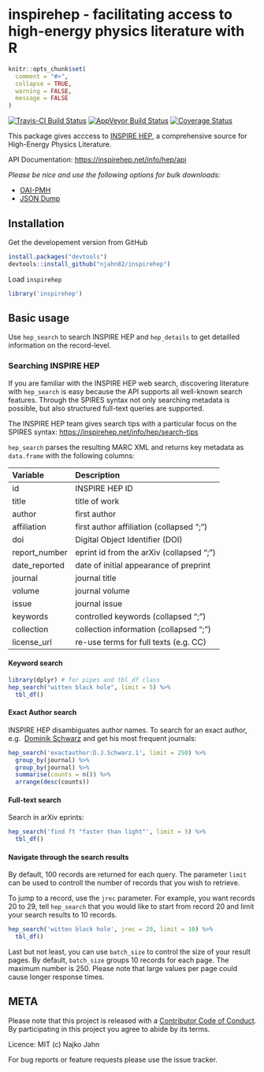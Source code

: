 
# inspirehep - facilitating access to high-energy physics literature with R

```r
knitr::opts_chunk$set(
  comment = "#>",
  collapse = TRUE,
  warning = FALSE,
  message = FALSE
)
```

[![Travis-CI Build Status](https://travis-ci.org/njahn82/inspirehep.svg?branch=master)](https://travis-ci.org/njahn82/inspirehep)
[![AppVeyor Build Status](https://ci.appveyor.com/api/projects/status/github/njahn82/inspirehep?branch=master&svg=true)](https://ci.appveyor.com/project/njahn82/inspirehep)
[![Coverage Status](https://img.shields.io/codecov/c/github/njahn82/inspirehep/master.svg)](https://codecov.io/github/njahn82/inspirehep?branch=master)

This package gives acccess to [INSPIRE HEP](https://inspirehep.net/), a 
comprehensive source for High-Energy Physics Literature. 

API Documentation: <https://inspirehep.net/info/hep/api>

*Please be nice and use the following options for bulk downloads:*

- [OAI-PMH](https://inspirehep.net/oai2d?verb=Identify)
- [JSON Dump](https://inspirehep.net/hep_records.json.gz)


## Installation

Get the developement version from GitHub

```r
install.packages("devtools")
devtools::install_github("njahn82/inspirehep")
```

Load `inspirehep`

```r
library('inspirehep')
```

## Basic usage

Use  `hep_search` to search INSPIRE HEP and `hep_details` to get detailled 
information on the record-level.

### Searching INSPIRE HEP

If you are familiar with the INSPIRE HEP web search, discovering literature 
with `hep_search` is easy because the API supports all well-known search 
features. Through the SPIRES syntax not only searching metadata is possible, but
also structured full-text queries are supported. 

The INSPIRE HEP team gives search tips with a particular focus on the 
SPIRES syntax: <https://inspirehep.net/info/hep/search-tips>

`hep_search` parses the resulting MARC XML and returns key metadata as 
`data.frame` with the following columns:


| Variable        | Description
|:----------------|:-----------------------------------------|
|id               |INSPIRE HEP ID                            |
|title            |title of work                             |
|author           |first author                              |
|affiliation      |first author affiliation (collapsed ";")  |
|doi              |Digital Object Identifier (DOI)           |
|report_number    |eprint id from the arXiv (collapsed ";")  |
|date_reported    |date of initial appearance of preprint    |
|journal          |journal title                             |
|volume           |journal volume                            |
|issue            |journal issue                             |
|keywords         |controlled keywords (collapsed ";")       |
|collection       |collection information (collapsed ";")    |
|license_url      |re-use terms for full texts (e.g. CC)     |


#### Keyword search

```r
library(dplyr) # for pipes and tbl_df class
hep_search("witten black hole", limit = 5) %>%
  tbl_df()
```

#### Exact Author search

INSPIRE HEP disambiguates author names. To search for an exact author, e.g. 
[Dominik Schwarz](http://inspirehep.net/author/profile/D.J.Schwarz.1) and get 
his most frequent journals:

```r
hep_search('exactauthor:D.J.Schwarz.1', limit = 250) %>%
  group_by(journal) %>% 
  group_by(journal) %>% 
  summarise(counts = n()) %>% 
  arrange(desc(counts))
```

#### Full-text search

Search in arXiv eprints:

```r
hep_search('find ft "faster than light"', limit = 5) %>%
  tbl_df()
```

#### Navigate through the search results

By default, 100 records are returned for each query. The parameter `limit` can 
be used to controll the number of records that you wish to retrieve.

To jump to a record, use the `jrec` parameter. For example, you want records 20 
to 29, tell `hep_search` that you would like to start from record 20 and limit 
your search results to 10 records.

```r
hep_search('witten black hole', jrec = 20, limit = 10) %>%
  tbl_df()
```

Last but not least, you can use `batch_size` to control the size of your result
pages. By default, `batch_size` groups 10 records for each page. The 
maximum number is 250. Please note that large values per page could cause longer
response times.

## META

Please note that this project is released with a [Contributor Code of Conduct](CONDUCT.md). By participating in this project you agree to abide by its terms.

Licence: MIT (c) Najko Jahn

For bug reports or feature requests please use the issue tracker.

